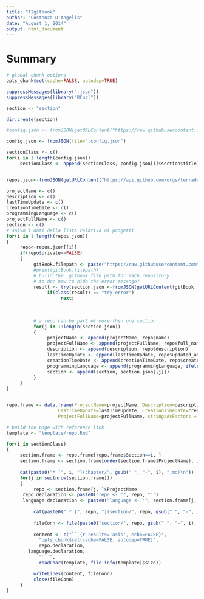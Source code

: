 ```yaml
---
title: "T2gitbook"
author: "Costanzo D'Angelis"
date: "August 1, 2014"
output: html_document
---
```


# Summary

```r
# global chunk options
opts_chunk$set(cache=FALSE, autodep=TRUE)
```

```r
suppressMessages(library("rjson"))
suppressMessages(library("RCurl"))     

section <- "section"

dir.create(section)

#config.json <- fromJSON(getURLContent("https://raw.githubusercontent.com/fabricebrito/gitbook-oss-t2/master/src/main/doc/.config.json", ssl.verifypeer = FALSE, useragent = "R"))

config.json <- fromJSON(file=".config.json")

sectionClass <- c()
for(i in 1:length(config.json))
     sectionClass <- append(sectionClass, config.json[i]$section$title)


repos.json<-fromJSON(getURLContent("https://api.github.com/orgs/terradue/repos?per_page=1000", ssl.verifypeer = FALSE, useragent = "R"))

projectName <- c()
description <- c()
lastTimeUpdate <- c()
creationTimeDate <- c()
programmingLanguage <- c()
projectFullName <- c()
section <- c()
# salvo i dati della lista relativa ai progetti
for(i in 1:length(repos.json))
{
     repo<-repos.json[[i]]
     if(repo$private==FALSE)
     {
          gitBook.filepath <- paste("https://raw.githubusercontent.com", repo$full_name, "master/.gitbook",sep="/")
          #print(gitBook.filepath)
          # build the .gitbook file path for each repository
          # to do: how to hide the error message?
          result <- try(section.json <-fromJSON(getURLContent(gitBook.filepath, ssl.verifypeer = FALSE, useragent = "R")));
               if(class(result) == "try-error") 
                    next;
          
	  
          
          # a repo can be part of more then one section
          for(j in 1:length(section.json))
          {
               projectName <- append(projectName, repo$name)
               projectFullName <- append(projectFullName, repo$full_name)
               description <- append(description, repo$description)
               lastTimeUpdate <- append(lastTimeUpdate, repo$updated_at)
               creationTimeDate <- append(creationTimeDate, repo$created_at)
               programmingLanguage <- append(programmingLanguage, ifelse(length(repo$language)>0,repo$language,"")) 
               section <- append(section, section.json[[j]])  
          }
     }
}


repo.frame <- data.frame(ProjectName=projectName, Description=description, ProgrammingLanguage=programmingLanguage,
                   LastTimeUpdate=lastTimeUpdate, CreationTimeDate=creationTimeDate, Section=section,
                   ProjectFullName=projectFullName, stringsAsFactors = FALSE)

# build the page with reference link 
template <- "template/repo.Rmd"

for(i in sectionClass)
{
     section.frame <- repo.frame[repo.frame$Section==i, ]
     section.frame <- section.frame[order(section.frame$ProjectName), ]
      
     cat(paste0("* [", i, "](chapter/", gsub(" ", "-", i), ".md)\n"))
     for(j in seq(nrow(section.frame)))
     {
      	  repo <- section.frame[j, ]$ProjectName 
	  repo.declaration <- paste0("repo <- '", repo, "'")
	  language.declaration <- paste0("language <- '", section.frame[j, ]$ProgrammingLanguage, "'")	
	       
          cat(paste0(" * [", repo, "](section/", repo, gsub(" ", "-", i), j, ".md)\n"))
          
          fileConn <- file(paste0("section/", repo, gsub(" ", "-", i), j, ".Rmd"))   
          
          content <- c("```{r results='asis', echo=FALSE}",
            "opts_chunk$set(cache=FALSE, autodep=TRUE)",
            repo.declaration,
	    language.declaration, 
            "```",
            readChar(template, file.info(template)$size)) 

          writeLines(content, fileConn)
          close(fileConn)     
     }
}
```

